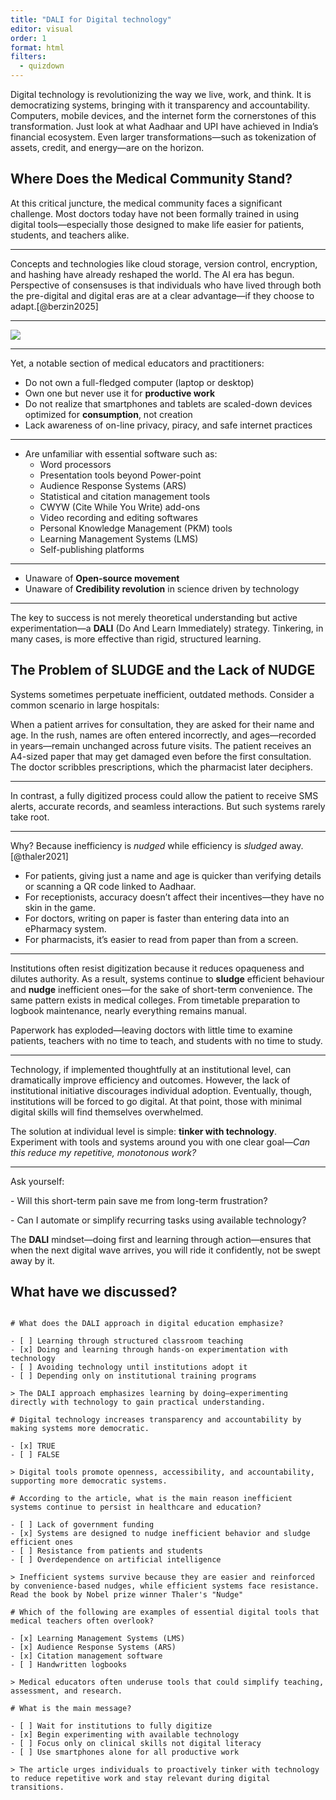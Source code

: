 ```yaml
---
title: "DALI for Digital technology"
editor: visual
order: 1
format: html
filters:
  - quizdown
---
```


Digital technology is revolutionizing the way we live, work, and think. It is democratizing systems, bringing with it transparency and accountability. Computers, mobile devices, and the internet form the cornerstones of this transformation. Just look at what Aadhaar and UPI have achieved in India’s financial ecosystem. Even larger transformations—such as tokenization of assets, credit, and energy—are on the horizon.

## Where Does the Medical Community Stand?

At this critical juncture, the medical community faces a significant challenge. Most doctors today have not been formally trained in using digital tools—especially those designed to make life easier for patients, students, and teachers alike.

------------------------------------------------------------------------

Concepts and technologies like cloud storage, version control, encryption, and hashing have already reshaped the world. The AI era has begun. Perspective of consensuses is that individuals who have lived through both the pre-digital and digital eras are at a clear advantage—if they choose to adapt.[@berzin2025]

------------------------------------------------------------------------

![](images/clipboard-3844743380.png)

------------------------------------------------------------------------

Yet, a notable section of medical educators and practitioners:

-   Do not own a full-fledged computer (laptop or desktop)
-   Own one but never use it for **productive work**
-   Do not realize that smartphones and tablets are scaled-down devices optimized for **consumption**, not creation
-   Lack awareness of on-line privacy, piracy, and safe internet practices

------------------------------------------------------------------------

-   Are unfamiliar with essential software such as:
    -   Word processors
    -   Presentation tools beyond Power-point
    -   Audience Response Systems (ARS)
    -   Statistical and citation management tools
    -   CWYW (Cite While You Write) add-ons
    -   Video recording and editing softwares
    -   Personal Knowledge Management (PKM) tools
    -   Learning Management Systems (LMS)
    -   Self-publishing platforms

------------------------------------------------------------------------

-   Unaware of **Open-source movement**
-   Unaware of **Credibility revolution** in science driven by technology

------------------------------------------------------------------------

The key to success is not merely theoretical understanding but active experimentation—a **DALI** (Do And Learn Immediately) strategy. Tinkering, in many cases, is more effective than rigid, structured learning.

## The Problem of SLUDGE and the Lack of NUDGE

Systems sometimes perpetuate inefficient, outdated methods. Consider a common scenario in large hospitals:

When a patient arrives for consultation, they are asked for their name and age. In the rush, names are often entered incorrectly, and ages—recorded in years—remain unchanged across future visits. The patient receives an A4-sized paper that may get damaged even before the first consultation. The doctor scribbles prescriptions, which the pharmacist later deciphers.

------------------------------------------------------------------------

In contrast, a fully digitized process could allow the patient to receive SMS alerts, accurate records, and seamless interactions. But such systems rarely take root.

------------------------------------------------------------------------

Why? Because inefficiency is *nudged* while efficiency is *sludged* away.[@thaler2021]

-   For patients, giving just a name and age is quicker than verifying details or scanning a QR code linked to Aadhaar.
-   For receptionists, accuracy doesn’t affect their incentives—they have no skin in the game.
-   For doctors, writing on paper is faster than entering data into an ePharmacy system.
-   For pharmacists, it’s easier to read from paper than from a screen.

------------------------------------------------------------------------

Institutions often resist digitization because it reduces opaqueness and dilutes authority. As a result, systems continue to **sludge** efficient behaviour and **nudge** inefficient ones—for the sake of short-term convenience. The same pattern exists in medical colleges. From timetable preparation to logbook maintenance, nearly everything remains manual.

Paperwork has exploded—leaving doctors with little time to examine patients, teachers with no time to teach, and students with no time to study.

------------------------------------------------------------------------

Technology, if implemented thoughtfully at an institutional level, can dramatically improve efficiency and outcomes. However, the lack of institutional initiative discourages individual adoption. Eventually, though, institutions will be forced to go digital. At that point, those with minimal digital skills will find themselves overwhelmed.

The solution at individual level is simple: **tinker with technology**. Experiment with tools and systems around you with one clear goal—*Can this reduce my repetitive, monotonous work?*

------------------------------------------------------------------------

Ask yourself:

\- Will this short-term pain save me from long-term frustration?

\- Can I automate or simplify recurring tasks using available technology?

The **DALI** mindset—doing first and learning through action—ensures that when the next digital wave arrives, you will ride it confidently, not be swept away by it.

## What have we discussed?

``` quizdown

# What does the DALI approach in digital education emphasize?

- [ ] Learning through structured classroom teaching
- [x] Doing and learning through hands-on experimentation with technology
- [ ] Avoiding technology until institutions adopt it
- [ ] Depending only on institutional training programs

> The DALI approach emphasizes learning by doing—experimenting directly with technology to gain practical understanding.

# Digital technology increases transparency and accountability by making systems more democratic.

- [x] TRUE
- [ ] FALSE

> Digital tools promote openness, accessibility, and accountability, supporting more democratic systems.

# According to the article, what is the main reason inefficient systems continue to persist in healthcare and education?

- [ ] Lack of government funding
- [x] Systems are designed to nudge inefficient behavior and sludge efficient ones
- [ ] Resistance from patients and students
- [ ] Overdependence on artificial intelligence

> Inefficient systems survive because they are easier and reinforced by convenience-based nudges, while efficient systems face resistance. Read the book by Nobel prize winner Thaler's "Nudge"

# Which of the following are examples of essential digital tools that medical teachers often overlook?

- [x] Learning Management Systems (LMS)
- [x] Audience Response Systems (ARS)
- [x] Citation management software
- [ ] Handwritten logbooks

> Medical educators often underuse tools that could simplify teaching, assessment, and research.

# What is the main message?

- [ ] Wait for institutions to fully digitize 
- [x] Begin experimenting with available technology 
- [ ] Focus only on clinical skills not digital literacy
- [ ] Use smartphones alone for all productive work

> The article urges individuals to proactively tinker with technology to reduce repetitive work and stay relevant during digital transitions.
```
